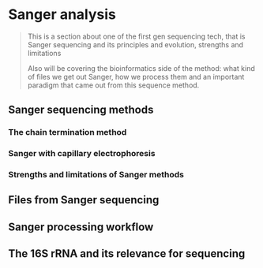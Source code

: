 # Sanger analysis {#sec-sanger}

> This is a section about one of the first gen sequencing tech, that is Sanger sequencing and its principles and evolution, strengths and limitations
>
> Also will be covering the bioinformatics side of the method: what kind of files we get out Sanger, how we process them and an important paradigm that came out from this sequence method.

## Sanger sequencing methods

### The chain termination method

### Sanger with capillary electrophoresis

### Strengths and limitations of Sanger methods

## Files from Sanger sequencing

## Sanger processing workflow

## The 16S rRNA and its relevance for sequencing

